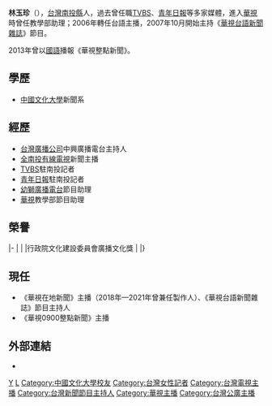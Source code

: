 {{Otheruses
|subject=臺灣新聞主播
|other=香港同名[[南區區議會|南區區議會]]議員
|林玉珍
}}
{{主播資訊
| 主播頭銜     = 《華視在地新聞》主播<br>《華視台語新聞雜誌》主持人
| 主播姓名     = 林玉珍
| 主播英文名字 = 
| 主播出生年分 = 
| 主播出生日期 = {{birth_date_and_age|1967|9|26}}
| 星座         = 
| 主播逝世年分 = 
| 主播逝世日期 = 
| 主播照片檔案 =
| 國籍         = {{ROC}}
| 民族         = [[漢族|漢族]]
| 籍貫         = 
| 出生地       = {{TWN}}[[南投縣|南投縣]][[竹山鎮_(台灣)|竹山鎮]]
| 逝世地       = 
| 最高學歷     = [[中國文化大學|中國文化大學]]大眾傳播系
| 暱稱         = 
| 綽號         = 
| 血型         = 
| 婚姻狀況     = 已婚
| 配偶         =
| 信仰宗教     = 
| 官方網站     =  
| 備註         =
|}}
'''林玉珍'''（{{bd|1967年|9月26日}}），[[台灣|台灣]][[南投縣|南投縣]]人，過去曾任職[[TVBS|TVBS]]、[[青年日報|青年日報]]等多家媒體，進入[[中華電視公司|華視]]時曾任教學部助理；2006年轉任台語主播，2007年10月開始主持《[[華視新聞雜誌|華視台語新聞雜誌]]》節目。

2013年曾以[[中華民國國語|國語]]播報《華視整點新聞》。

==學歷==
* [[中國文化大學|中國文化大學]]新聞系

==經歷==
*[[台灣廣播公司|台灣廣播公司]]中興廣播電台主持人
*[[全南投有線電視|全南投有線電視]]新聞主播
*[[TVBS|TVBS]]駐南投記者
*[[青年日報|青年日報]]駐南投記者
*[[幼獅廣播電台|幼獅廣播電台]]節目助理
*[[中華電視公司|華視]]教學部節目助理

==榮譽==
{{awards table}} 
|- 
|
|
|行政院文化建設委員會廣播文化獎
|{{won}}
|}

==現任==
*《華視在地新聞》主播（2018年—2021年曾兼任製作人）、《華視台語新聞雜誌》節目主持人
*《華視0900整點新聞》主播

==外部連結==
*{{facebook|華視台語主播林玉珍-190108394386491|華視台語主播－林玉珍}}

[[Category:林姓|Y]]
[[Category:南投縣人|L]]
[[Category:中國文化大學校友|Category:中國文化大學校友]]
[[Category:台灣女性記者|Category:台灣女性記者]]
[[Category:台灣電視主播|Category:台灣電視主播]]
[[Category:台灣新聞節目主持人|Category:台灣新聞節目主持人]]
[[Category:華視主播|Category:華視主播]]
[[Category:台灣公廣主播|Category:台灣公廣主播]]